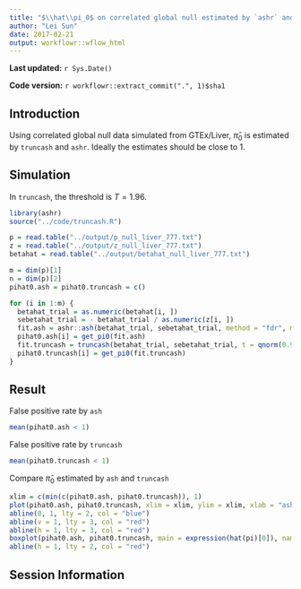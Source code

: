```yaml
---
title: "$\\hat\\pi_0$ on correlated global null estimated by `ashr` and `truncash`"
author: "Lei Sun"
date: 2017-02-21
output: workflowr::wflow_html
---
```



**Last updated:** `r Sys.Date()`

**Code version:** `r workflowr::extract_commit(".", 1)$sha1`

## Introduction

Using correlated global null data simulated from GTEx/Liver, $\hat\pi_0$ is estimated by `truncash` and `ashr`.  Ideally the estimates should be close to $1$.

## Simulation

In `truncash`, the threshold is $T = 1.96$.

```r
library(ashr)
source("../code/truncash.R")
```

```r
p = read.table("../output/p_null_liver_777.txt")
z = read.table("../output/z_null_liver_777.txt")
betahat = read.table("../output/betahat_null_liver_777.txt")

m = dim(p)[1]
n = dim(p)[2]
pihat0.ash = pihat0.truncash = c()

for (i in 1:m) {
  betahat_trial = as.numeric(betahat[i, ])
  sebetahat_trial = - betahat_trial / as.numeric(z[i, ])
  fit.ash = ashr::ash(betahat_trial, sebetahat_trial, method = "fdr", mixcompdist = "normal")
  pihat0.ash[i] = get_pi0(fit.ash)
  fit.truncash = truncash(betahat_trial, sebetahat_trial, t = qnorm(0.975))
  pihat0.truncash[i] = get_pi0(fit.truncash)
}
```

## Result

False positive rate by `ash`
```r
mean(pihat0.ash < 1)
```

False positive rate by `truncash`
```r
mean(pihat0.truncash < 1)
```

Compare $\hat\pi_0$ estimated by `ash` and `truncash`
```r
xlim = c(min(c(pihat0.ash, pihat0.truncash)), 1)
plot(pihat0.ash, pihat0.truncash, xlim = xlim, ylim = xlim, xlab = "ash", ylab = "truncash", main = expression(hat(pi)[0]))
abline(0, 1, lty = 2, col = "blue")
abline(v = 1, lty = 3, col = "red")
abline(h = 1, lty = 3, col = "red")
boxplot(pihat0.ash, pihat0.truncash, main = expression(hat(pi)[0]), names = c("ash", "truncash"))
abline(h = 1, lty = 2, col = "red")
```

## Session Information

